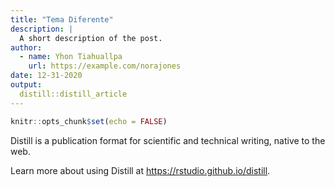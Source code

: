 ```yaml
---
title: "Tema Diferente"
description: |
  A short description of the post.
author:
  - name: Yhon Tiahuallpa
    url: https://example.com/norajones
date: 12-31-2020
output:
  distill::distill_article
---
```



```r
knitr::opts_chunk$set(echo = FALSE)
```

Distill is a publication format for scientific and technical writing, native to the web.

Learn more about using Distill at <https://rstudio.github.io/distill>.


